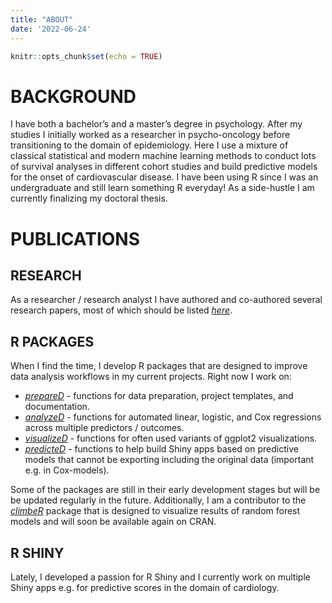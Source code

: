 ```yaml
---
title: "ABOUT"
date: '2022-06-24'
---
```


```r
knitr::opts_chunk$set(echo = TRUE)
```

# BACKGROUND
I have both a bachelor's and a master's degree in psychology. After my studies I
initially worked as a researcher in psycho-oncology before transitioning to the
domain of epidemiology. Here I use a mixture of classical statistical
and modern machine learning methods to conduct lots of survival analyses in
different cohort studies and build predictive models for the onset of
cardiovascular disease. I have been using R since I was an undergraduate and
still learn something R everyday! As a side-hustle I am currently finalizing
my doctoral thesis.


# PUBLICATIONS
## RESEARCH
As a researcher / research analyst I have authored and co-authored several
research papers, most of which should be listed
[*here*](https://scholar.google.com/citations?user=fzccSmMAAAAJ/).

## R PACKAGES
When I find the time, I develop R packages that are designed to improve data
analysis workflows in my current projects.
Right now I work on:

- [*prepareD*](https://github.com/janbrederecke/prepareD/) - functions for data
preparation, project templates, and documentation.
- [*analyzeD*](https://github.com/janbrederecke/analyzeD/) - functions for
automated linear, logistic, and Cox regressions across multiple predictors /
outcomes.
- [*visualizeD*](https://github.com/janbrederecke/visualizeD/) - functions for
often used variants of ggplot2 visualizations.
- [*predicteD*](https://github.com/janbrederecke/predicteD/) - functions to help
build Shiny apps based on predictive models that cannot be exporting including
the original data (important e.g. in Cox-models).

Some of the packages are still in their early development
stages but will be be updated regularly in the future.
Additionally, I am a contributor to the
[*climbeR*](https://github.com/johnkarlen/climbeR/) package that is designed to
visualize results of random forest models and will soon be available again on
CRAN.

## R SHINY
Lately, I developed a passion for R Shiny and I currently work on multiple
Shiny apps e.g. for predictive scores in the domain of cardiology.